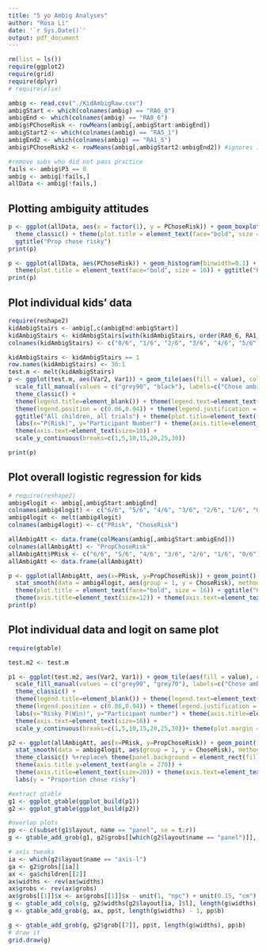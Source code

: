 ```yaml
---
title: "5 yo Ambig Analyses"
author: "Rosa Li"
date: '`r Sys.Date()`'
output: pdf_document
---
```


```r
rm(list = ls())
require(ggplot2)
require(grid)
require(dplyr)
# require(xlsx)

ambig <- read.csv("./KidAmbigRaw.csv")
ambigStart <- which(colnames(ambig) == "RA6_0")
ambigEnd <- which(colnames(ambig) == "RA0_6")
ambig$PChoseRisk <- rowMeans(ambig[,ambigStart:ambigEnd])
ambigStart2 <- which(colnames(ambig) == "RA5_1")
ambigEnd2 <- which(colnames(ambig) == "RA1_5")
ambig$PChoseRisk2 <- rowMeans(ambig[,ambigStart2:ambigEnd2]) #ignores 100% win/lose risk

#remove subs who did not pass practice
fails <- ambig$P3 == 0
ambig <- ambig[!fails,]
allData <- ambig[!fails,]
```

## Plotting ambiguity attitudes
```r
p <- ggplot(allData, aes(x = factor(1), y = PChoseRisk)) + geom_boxplot() + 
  theme_classic() + theme(plot.title = element_text(face="bold", size = 16)) +
  ggtitle("Prop chose risky")
print(p)

p <- ggplot(allData, aes(PChoseRisk)) + geom_histogram(binwidth=0.1) +
  theme(plot.title = element_text(face="bold", size = 16)) + ggtitle("Prop chose risky")
print(p)
```
\newpage

## Plot individual kids' data
```r
require(reshape2)
kidAmbigStairs <- ambig[,c(ambigEnd:ambigStart)]
kidAmbigStairs <- kidAmbigStairs[with(kidAmbigStairs, order(RA0_6, RA1_5, RA2_4, RA3_3, RA4_2, RA5_1, RA6_0)),]
colnames(kidAmbigStairs) <- c("0/6", "1/6", "2/6", "3/6", "4/6", "5/6", "6/6")

kidAmbigStairs <- kidAmbigStairs == 1
row.names(kidAmbigStairs) <- 30:1
test.m <- melt(kidAmbigStairs)
p <- ggplot(test.m, aes(Var2, Var1)) + geom_tile(aes(fill = value), colour = "grey") + 
  scale_fill_manual(values = c("grey90", "black"), labels=c("Chose ambiguous", "Chose risky")) + 
  theme_classic() + 
  theme(legend.title=element_blank()) + theme(legend.text=element_text(size=12)) + 
  theme(legend.position = c(0.06,0.94)) + theme(legend.justification = c(0,1)) +
  ggtitle("All children, all trials") + theme(plot.title=element_text(face="bold", size=16)) + 
  labs(x="P(Risk)", y="Participant Number") + theme(axis.title=element_text(size=12)) + 
  theme(axis.text=element_text(size=10)) +
  scale_y_continuous(breaks=c(1,5,10,15,20,25,30))

print(p)

```
\newpage

## Plot overall logistic regression for kids
```r
# require(reshape2)
ambig4logit <- ambig[,ambigStart:ambigEnd]
colnames(ambig4logit) <- c("6/6", "5/6", "4/6", "3/6", "2/6", "1/6", "0/6")
ambig4logit <- melt(ambig4logit)
colnames(ambig4logit) <- c("PRisk", "ChoseRisk")

allAmbigAtt <- data.frame(colMeans(ambig[,ambigStart:ambigEnd]))
colnames(allAmbigAtt) <- "PropChoseRisk"
allAmbigAtt$PRisk <- c("6/6", "5/6", "4/6", "3/6", "2/6", "1/6", "0/6")
allAmbigAtt <- data.frame(allAmbigAtt)

p <- ggplot(allAmbigAtt, aes(x=PRisk, y=PropChoseRisk)) + geom_point() + theme_classic() +
  stat_smooth(data = ambig4logit, aes(group = 1, y = ChoseRisk), method="glm", method.args = list(family="binomial")) + 
  theme(plot.title = element_text(face="bold", size = 16)) + ggtitle("Children: Proportion chose risky by P(Risk)") + 
  theme(axis.title=element_text(size=12)) + theme(axis.text=element_text(size=10))
print(p) 

```

## Plot individual data and logit on same plot
```r
require(gtable)

test.m2 <- test.m

p1 <- ggplot(test.m2, aes(Var2, Var1)) + geom_tile(aes(fill = value), colour = "grey") + 
  scale_fill_manual(values = c("grey90", "grey70"), labels=c("Chose ambiguous", "Chose risky")) + 
  theme_classic() + 
  theme(legend.title=element_blank()) + theme(legend.text=element_text(size=16)) + 
  theme(legend.position = c(0.06,0.94)) + theme(legend.justification = c(0,1)) +
  labs(x="Risky P(Win)", y="Participant number") + theme(axis.title=element_text(size=20)) + 
  theme(axis.text=element_text(size=16)) +
  scale_y_continuous(breaks=c(1,5,10,15,20,25,30))+ theme(plot.margin = unit(c(1,2,1,2), "lines"))

p2 <- ggplot(allAmbigAtt, aes(x=PRisk, y=PropChoseRisk)) + geom_point() + 
  stat_smooth(data = ambig4logit, aes(group = 1, y = ChoseRisk), method="glm", method.args = list(family="binomial")) + 
  theme_classic() %+replace% theme(panel.background = element_rect(fill = NA)) + 
  theme(axis.title.y=element_text(angle = 270)) +
  theme(axis.title=element_text(size=20)) + theme(axis.text=element_text(size=16)) + 
  labs(y = "Proportion chose risky") 

#extract gtable
g1 <- ggplot_gtable(ggplot_build(p1))
g2 <- ggplot_gtable(ggplot_build(p2))

#overlap plots
pp <- c(subset(g1$layout, name == "panel", se = t:r))
g <- gtable_add_grob(g1, g2$grobs[[which(g2$layout$name == "panel")]], pp$t, pp$l, pp$b, pp$l)

# axis tweaks
ia <- which(g2$layout$name == "axis-l")
ga <- g2$grobs[[ia]]
ax <- ga$children[[2]]
ax$widths <- rev(ax$widths)
ax$grobs <- rev(ax$grobs)
ax$grobs[[1]]$x <- ax$grobs[[1]]$x - unit(1, "npc") + unit(0.15, "cm")
g <- gtable_add_cols(g, g2$widths[g2$layout[ia, ]$l], length(g$widths) - 1)
g <- gtable_add_grob(g, ax, pp$t, length(g$widths) - 1, pp$b)

g <- gtable_add_grob(g, g2$grob[[7]], pp$t, length(g$widths), pp$b)
# draw it
grid.draw(g)

```

